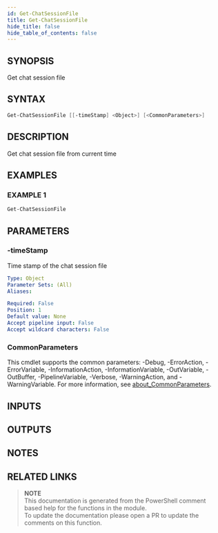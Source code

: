 ```yaml
---
id: Get-ChatSessionFile
title: Get-ChatSessionFile
hide_title: false
hide_table_of_contents: false
---
```


## SYNOPSIS

Get chat session file

## SYNTAX

```powershell
Get-ChatSessionFile [[-timeStamp] <Object>] [<CommonParameters>]
```

## DESCRIPTION

Get chat session file from current time

## EXAMPLES

### EXAMPLE 1

```powershell
Get-ChatSessionFile
```

## PARAMETERS

### -timeStamp

Time stamp of the chat session file

```yaml
Type: Object
Parameter Sets: (All)
Aliases:

Required: False
Position: 1
Default value: None
Accept pipeline input: False
Accept wildcard characters: False
```

### CommonParameters

This cmdlet supports the common parameters: -Debug, -ErrorAction, -ErrorVariable, -InformationAction, -InformationVariable, -OutVariable, -OutBuffer, -PipelineVariable, -Verbose, -WarningAction, and -WarningVariable. For more information, see [about_CommonParameters](http://go.microsoft.com/fwlink/?LinkID=113216).

## INPUTS

## OUTPUTS

## NOTES

## RELATED LINKS

> **NOTE**  
> This documentation is generated from the PowerShell comment based help for the functions in the module.  
> To update the documentation please open a PR to update the comments on this function.
